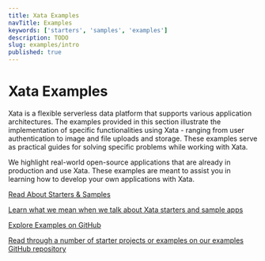 ```yaml
---
title: Xata Examples
navTitle: Examples
keywords: ['starters', 'samples', 'examples']
description: TODO
slug: examples/intro
published: true
---
```


# Xata Examples

Xata is a flexible serverless data platform that supports various application architectures. The examples provided in this section illustrate the implementation of specific functionalities using Xata - ranging from user authentication to image and file uploads and storage. These examples serve as practical guides for solving specific problems while working with Xata.

We highlight real-world open-source applications that are already in production and use Xata. These examples are meant to assist you in learning how to develop your own applications with Xata.

<div className="docs-cards">
<div className="docs-card-group">
<a href="/examples/starters-samples" className="docs-card">
<span>Read About Starters & Samples</span>
<p>Learn what we mean when we talk about Xata starters and sample apps</p>
</a>
<a href="https://github.com/xataio/examples" className="docs-card">
<span>Explore Examples on GitHub</span>
<p>Read through a number of starter projects or examples on our examples GitHub repository</p>
</a>
</div>
</div>
